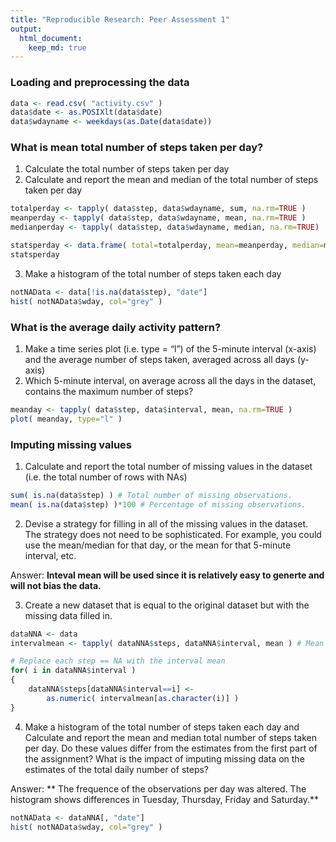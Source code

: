 ```yaml
---
title: "Reproducible Research: Peer Assessment 1"
output: 
  html_document:
    keep_md: true
---
```


### Loading and preprocessing the data
```r
data <- read.csv( "activity.csv" )
data$date <- as.POSIXlt(data$date)
data$wdayname <- weekdays(as.Date(data$date))
```

### What is mean total number of steps taken per day?
1. Calculate the total number of steps taken per day
2. Calculate and report the mean and median of the total number of steps taken per day
```r
totalperday <- tapply( data$step, data$wdayname, sum, na.rm=TRUE )
meanperday <- tapply( data$step, data$wdayname, mean, na.rm=TRUE )
medianperday <- tapply( data$step, data$wdayname, median, na.rm=TRUE)

statsperday <- data.frame( total=totalperday, mean=meanperday, median=medianperday )
statsperday
```
3. Make a histogram of the total number of steps taken each day
```r
notNAData <- data[!is.na(data$step), "date"]
hist( notNAData$wday, col="grey" )
```

### What is the average daily activity pattern?
1. Make a time series plot (i.e. type = "l") of the 5-minute interval (x-axis) and the average number of steps taken, averaged across all days (y-axis)
2. Which 5-minute interval, on average across all the days in the dataset, contains the maximum number of steps?
```r
meanday <- tapply( data$step, data$interval, mean, na.rm=TRUE )
plot( meanday, type="l" )
```


### Imputing missing values
1. Calculate and report the total number of missing values in the dataset (i.e. the total number of rows with NAs)
```r
sum( is.na(data$step) ) # Total number of missing observations.
mean( is.na(data$step) )*100 # Percentage of missing observations.
```
2. Devise a strategy for filling in all of the missing values in the dataset. The strategy does not need to be sophisticated. For example, you could use the mean/median for that day, or the mean for that 5-minute interval, etc.

Answer: **Inteval mean will be used since it is relatively easy to generte and will not bias the data.**

3. Create a new dataset that is equal to the original dataset but with the missing data filled in.
```r
dataNNA <- data
intervalmean <- tapply( dataNNA$steps, dataNNA$interval, mean ) # Mean by interval

# Replace each step == NA with the interval mean
for( i in dataNNA$interval )
{
    dataNNA$steps[dataNNA$interval==i] <- 
        as.numeric( intervalmean[as.character(i)] )    
}
```

4. Make a histogram of the total number of steps taken each day and Calculate and report the mean and median total number of steps taken per day. Do these values differ from the estimates from the first part of the assignment? What is the impact of imputing missing data on the estimates of the total daily number of steps?

Answer: ** The frequence of the observations per day was altered. The histogram
shows differences in Tuesday, Thursday, Friday and Saturday.**
```r
notNAData <- dataNNA[, "date"]
hist( notNAData$wday, col="grey" )
```